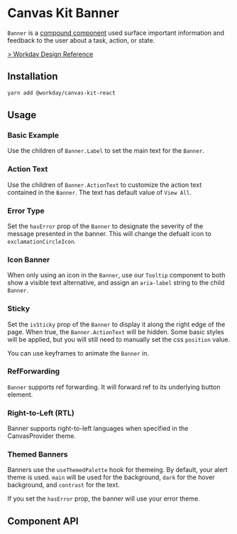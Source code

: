 

<Meta of={BannerStories} />

# Canvas Kit Banner

`Banner` is a [compound component](/getting-started/for-developers/resources/compound-components/)
used surface important information and feedback to the user about a task, action, or state.

[> Workday Design Reference](https://design.workday.com/components/indicators/banners)

## Installation

```sh
yarn add @workday/canvas-kit-react
```

## Usage

### Basic Example

Use the children of `Banner.Label` to set the main text for the `Banner`.

<ExampleCodeBlock code={Basic} />

### Action Text

Use the children of `Banner.ActionText` to customize the action text contained in the `Banner`. The
text has default value of `View All`.

<ExampleCodeBlock code={ActionText} />

### Error Type

Set the `hasError` prop of the `Banner` to designate the severity of the message presented in the
banner. This will change the defualt icon to `exclamationCircleIcon`.

<ExampleCodeBlock code={Error} />

### Icon Banner

When only using an icon in the `Banner`, use our `Tooltip` component to both show a visible text
alternative, and assign an `aria-label` string to the child `Banner`.

<ExampleCodeBlock code={IconBanner} />

### Sticky

Set the `isSticky` prop of the `Banner` to display it along the right edge of the page. When true,
the `Banner.ActionText` will be hidden. Some basic styles will be applied, but you will still need
to manually set the css `position` value.

<ExampleCodeBlock code={Sticky} />

You can use keyframes to animate the `Banner` in.

<ExampleCodeBlock code={StickyAnimation} />

### RefForwarding

`Banner` supports ref forwarding. It will forward ref to its underlying button element.

<ExampleCodeBlock code={RefForwarding} />

### Right-to-Left (RTL)

Banner supports right-to-left languages when specified in the CanvasProvider theme.

<ExampleCodeBlock code={StickyRTL} />

### Themed Banners

Banners use the `useThemedPalette` hook for themeing. By default, your alert theme is used. `main`
will be used for the background, `dark` for the hover background, and `contrast` for the text.

<ExampleCodeBlock code={ThemedAlert} />

If you set the `hasError` prop, the banner will use your error theme.

<ExampleCodeBlock code={ThemedError} />

## Component API

<SymbolDoc name="Banner" fileName="/react/" />
